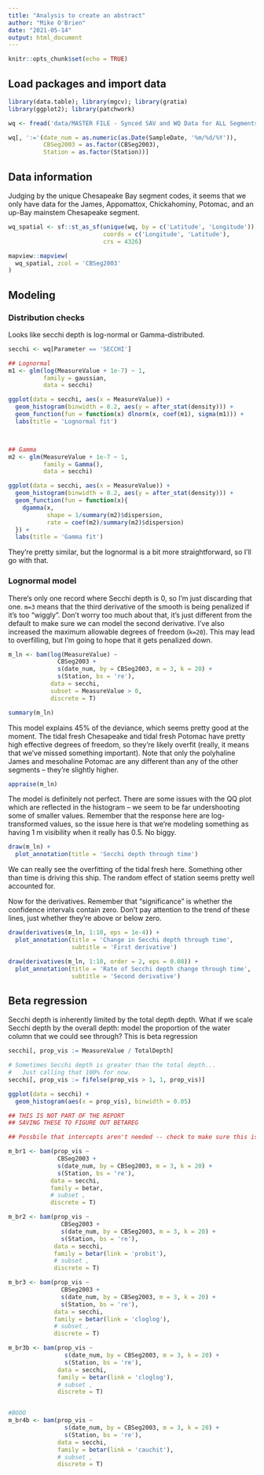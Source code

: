 ```yaml
---
title: "Analysis to create an abstract"
author: "Mike O'Brien"
date: "2021-05-14"
output: html_document
---
```


```r
knitr::opts_chunk$set(echo = TRUE)
```

## Load packages and import data

```r
library(data.table); library(mgcv); library(gratia)
library(ggplot2); library(patchwork)

wq <- fread('data/MASTER FILE - Synced SAV and WQ Data for ALL Segments - CBWQData_ANALYSISFILE.csv')

wq[, ':='(date_num = as.numeric(as.Date(SampleDate, '%m/%d/%Y')),
          CBSeg2003 = as.factor(CBSeg2003),
          Station = as.factor(Station))]
```

## Data information

Judging by the unique Chesapeake Bay segment codes, it seems that we only have data for the James, Appomattox, Chickahominy, Potomac, and an up-Bay mainstem Chesapeake segment.

```r
wq_spatial <- sf::st_as_sf(unique(wq, by = c('Latitude', 'Longitude')),
                           coords = c('Longitude', 'Latitude'),
                           crs = 4326)

mapview::mapview(
  wq_spatial, zcol = 'CBSeg2003'
)
```

## Modeling

### Distribution checks

Looks like secchi depth is log-normal or Gamma-distributed.

```r
secchi <- wq[Parameter == 'SECCHI']

## Lognormal
m1 <- glm(log(MeasureValue + 1e-7) ~ 1,
          family = gaussian,
          data = secchi)

ggplot(data = secchi, aes(x = MeasureValue)) +
  geom_histogram(binwidth = 0.2, aes(y = after_stat(density))) +
  geom_function(fun = function(x) dlnorm(x, coef(m1), sigma(m1))) +
  labs(title = 'Lognormal fit')



## Gamma
m2 <- glm(MeasureValue + 1e-7 ~ 1,
          family = Gamma(),
          data = secchi)

ggplot(data = secchi, aes(x = MeasureValue)) +
  geom_histogram(binwidth = 0.2, aes(y = after_stat(density))) +
  geom_function(fun = function(x){
    dgamma(x,
           shape = 1/summary(m2)$dispersion,
           rate = coef(m2)/summary(m2)$dispersion)
  }) +
  labs(title = 'Gamma fit')
```

They're pretty similar, but the lognormal is a bit more straightforward, so I'll go with that.

### Lognormal model

There's only one record where Secchi depth is 0, so I'm just discarding that one. `m=3` means that the third derivative of the smooth is being penalized if it's too "wiggly". Don't worry too much about that, it's just different from the default to make sure we can model the second derivative. I've also increased the maximum allowable degrees of freedom (`k=20`). This may lead to overfilling, but I'm going to hope that it gets penalized down.

```r
m_ln <- bam(log(MeasureValue) ~
              CBSeg2003 +
              s(date_num, by = CBSeg2003, m = 3, k = 20) +
              s(Station, bs = 're'),
            data = secchi,
            subset = MeasureValue > 0,
            discrete = T)

summary(m_ln)
```

This model explains 45% of the deviance, which seems pretty good at the moment. The tidal fresh Chesapeake and tidal fresh Potomac have pretty high effective degrees of freedom, so they're likely overfit (really, it means that we've missed something important). Note that only the polyhaline James and mesohaline Potomac are any different than any of the other segments -- they're slightly higher.

```r
appraise(m_ln)
```

The model is definitely not perfect. There are some issues with the QQ plot which are reflected in the histogram -- we seem to be far undershooting some of smaller values. Remember that the response here are log-transformed values, so the issue here is that we're modeling something as having 1 m visibility when it really has 0.5. No biggy.

```r
draw(m_ln) + 
  plot_annotation(title = 'Secchi depth through time')
```

We can really see the overfitting of the tidal fresh here. Something other than time is driving this ship. The random effect of station seems pretty well accounted for.

Now for the derivatives. Remember that "significance" is whether the confidence intervals contain zero. Don't pay attention to the trend of these lines, just whether they're above or below zero.

```r
draw(derivatives(m_ln, 1:10, eps = 1e-4)) + 
  plot_annotation(title = 'Change in Secchi depth through time',
                  subtitle = 'First derivative')
```

```r
draw(derivatives(m_ln, 1:10, order = 2, eps = 0.08)) + 
  plot_annotation(title = 'Rate of Secchi depth change through time',
                  subtitle = 'Second derivative')
```

## Beta regression

Secchi depth is inherently limited by the total depth depth. What if we scale Secchi depth by the overall depth: model the proportion of the water column that we could see through? This is beta regression

```r
secchi[, prop_vis := MeasureValue / TotalDepth]

# Sometimes Secchi depth is greater than the total depth...
#   Just calling that 100% for now.
secchi[, prop_vis := fifelse(prop_vis > 1, 1, prop_vis)]

ggplot(data = secchi) +
  geom_histogram(aes(x = prop_vis), binwidth = 0.05)
```

```r
## THIS IS NOT PART OF THE REPORT
## SAVING THESE TO FIGURE OUT BETAREG

## Possbile that intercepts aren't needed -- check to make sure this is still valid.

m_br1 <- bam(prop_vis ~
              CBSeg2003 +
              s(date_num, by = CBSeg2003, m = 3, k = 20) +
              s(Station, bs = 're'),
            data = secchi,
            family = betar,
            # subset ,
            discrete = T)

m_br2 <- bam(prop_vis ~
               CBSeg2003 +
               s(date_num, by = CBSeg2003, m = 3, k = 20) +
               s(Station, bs = 're'),
             data = secchi,
             family = betar(link = 'probit'),
             # subset ,
             discrete = T)

m_br3 <- bam(prop_vis ~
               CBSeg2003 +
               s(date_num, by = CBSeg2003, m = 3, k = 20) +
               s(Station, bs = 're'),
             data = secchi,
             family = betar(link = 'cloglog'),
             # subset ,
             discrete = T)

m_br3b <- bam(prop_vis ~
                s(date_num, by = CBSeg2003, m = 3, k = 20) +
                s(Station, bs = 're'),
              data = secchi,
              family = betar(link = 'cloglog'),
              # subset ,
              discrete = T)


#BOOO
m_br4b <- bam(prop_vis ~
                s(date_num, by = CBSeg2003, m = 3, k = 20) +
                s(Station, bs = 're'),
              data = secchi,
              family = betar(link = 'cauchit'),
              # subset ,
              discrete = T)

```
